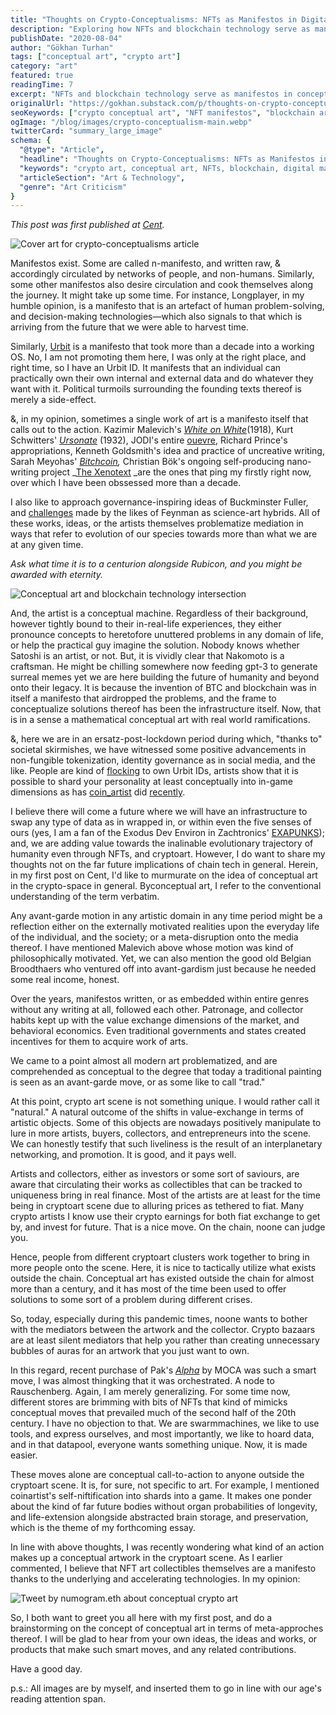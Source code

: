 ```yaml
---
title: "Thoughts on Crypto-Conceptualisms: NFTs as Manifestos in Digital Art"
description: "Exploring how NFTs and blockchain technology serve as manifestos in conceptual art, examining the intersection of crypto culture, digital collectibles, and avant-garde artistic movements from Malevich to modern crypto artists."
publishDate: "2020-08-04"
author: "Gökhan Turhan"
tags: ["conceptual art", "crypto art"]
category: "art"
featured: true
readingTime: 7
excerpt: "NFTs and blockchain technology serve as manifestos in conceptual art, bridging traditional avant-garde movements with contemporary crypto culture. This analysis explores how digital collectibles function as conceptual call-to-action pieces, examining artists from Malevich to modern crypto creators."
originalUrl: "https://gokhan.substack.com/p/thoughts-on-crypto-conceptualisms"
seoKeywords: ["crypto conceptual art", "NFT manifestos", "blockchain art theory", "digital art collectibles", "crypto art analysis", "conceptual cryptocurrency", "avant-garde blockchain", "NFT philosophy", "crypto cultural evolution"]
ogImage: "/blog/images/crypto-conceptualism-main.webp"
twitterCard: "summary_large_image"
schema: {
  "@type": "Article",
  "headline": "Thoughts on Crypto-Conceptualisms: NFTs as Manifestos in Digital Art",
  "keywords": "crypto art, conceptual art, NFTs, blockchain, digital manifestos, avant-garde",
  "articleSection": "Art & Technology",
  "genre": "Art Criticism"
}
---
```


*This post was first published at [Cent](https://beta.cent.co/+3vuawt).*

![Cover art for crypto-conceptualisms article](/blog/images/crypto-conceptualism-main.webp)

Manifestos exist. Some are called n-manifesto, and written raw, & accordingly circulated by networks of people, and non-humans. Similarly, some other manifestos also desire circulation and cook themselves along the journey. It might take up some time. For instance, Longplayer, in my humble opinion, is a manifesto that is an artefact of human problem-solving, and decision-making technologies—which also signals to that which is arriving from the future that we were able to harvest time.

Similarly, [Urbit](https://urbit.org/) is a manifesto that took more than a decade into a working OS. No, I am not promoting them here, I was only at the right place, and right time, so I have an Urbit ID. It manifests that an individual can practically own their own internal and external data and do whatever they want with it. Political turmoils surrounding the founding texts thereof is merely a side-effect.

&, in my opinion, sometimes a single work of art is a manifesto itself that calls out to the action. Kazimir Malevich's *[White on White](https://www.moma.org/collection/works/80385)*(1918), Kurt Schwitters' *[Ursonate](http://www.jaapblonk.com/Texts/ursonatewords.html)* (1932), JODI's entire [ouevre](https://wwwwwwwww.jodi.org/), Richard Prince's appropriations, Kenneth Goldsmith's idea and practice of uncreative writing, Sarah Meyohas' *[Bitchcoin](http://www.sarahmeyohas.com/bitchcoin),* Christian Bök's ongoing self-producing nano-writing project _[The Xenotext](https://www.americanscientist.org/blog/science-culture/the-making-of-a-xenotext) _are the ones that ping my firstly right now, over which I have been obssessed more than a decade.

I also like to approach governance-inspiring ideas of Buckminster Fuller, and [challenges](https://en.wikipedia.org/wiki/IBM_(atoms)) made by the likes of Feynman as science-art hybrids. All of these works, ideas, or the artists themselves problematize mediation in ways that refer to evolution of our species towards more than what we are at any given time.

*Ask what time it is to a centurion alongside Rubicon, and you might be awarded with eternity.*

![Conceptual art and blockchain technology intersection](/blog/images/crypto-conceptualism-middle.webp)

And, the artist is a conceptual machine. Regardless of their background, however tightly bound to their in-real-life experiences, they either pronounce concepts to heretofore unuttered problems in any domain of life, or help the practical guy imagine the solution. Nobody knows whether Satoshi is an artist, or not. But, it is vividly clear that Nakomoto is a craftsman. He might be chilling somewhere now feeding gpt-3 to generate surreal memes yet we are here building the future of humanity and beyond onto their legacy. It is because the invention of BTC and blockchain was in itself a manifesto that airdropped the problems, and the frame to conceptualize solutions thereof has been the infrastructure itself. Now, that is in a sense a mathematical conceptual art with real world ramifications.

&, here we are in an ersatz-post-lockdown period during which, "thanks to" societal skirmishes, we have witnessed some positive advancements in non-fungible tokenization, identity governance as in social media, and the like. People are kind of [flocking](https://twitter.com/urbit_metrics) to own Urbit IDs, artists show that it is possible to shard your personality at least conceptually into in-game dimensions as has [coin_artist](https://twitter.com/coin_artist) did [recently](https://medium.com/@coin_artist_17801/why-i-turned-myself-into-an-nft-6fe08cb7aca8).

I believe there will come a future where we will have an infrastructure to swap any type of data as in wrapped in, or within even the five senses of ours (yes, I am a fan of the Exodus Dev Environ in Zachtronics' [EXAPUNKS](http://www.zachtronics.com/exapunks/)); and, we are adding value towards the inalinable evolutionary trajectory of humanity even through NFTs, and cryptoart. However, I do want to share my thoughts not on the far future implications of chain tech in general. Herein, in my first post on Cent, I'd like to murmurate on the idea of conceptual art in the crypto-space in general. Byconceptual art, I refer to the conventional understanding of the term verbatim.

Any avant-garde motion in any artistic domain in any time period might be a reflection either on the externally motivated realities upon the everyday life of the individual, and the society; or a meta-disruption onto the media thereof. I have mentioned Malevich above whose motion was kind of philosophically motivated. Yet, we can also mention the good old Belgian Broodthaers who ventured off into avant-gardism just because he needed some real income, honest.

Over the years, manifestos written, or as embedded within entire genres without any writing at all, followed each other. Patronage, and collector habits kept up with the value exchange dimensions of the market, and behavioral economics. Even traditional governments and states created incentives for them to acquire work of arts.

We came to a point almost all modern art problematized, and are comprehended as conceptual to the degree that today a traditional painting is seen as an avant-garde move, or as some like to call "trad."

At this point, crypto art scene is not something unique. I would rather call it "natural." A natural outcome of the shifts in value-exchange in terms of artistic objects. Some of this objects are nowadays positively manipulate to lure in more artists, buyers, collectors, and entrepreneurs into the scene. We can honestly testify that such liveliness is the result of an interplanetary networking, and promotion. It is good, and it pays well.

Artists and collectors, either as investors or some sort of saviours, are aware that circulating their works as collectibles that can be tracked to uniqueness bring in real finance. Most of the artists are at least for the time being in cryptoart scene due to alluring prices as tethered to fiat. Many crypto artists I know use their crypto earnings for both fiat exchange to get by, and invest for future. That is a nice move. On the chain, noone can judge you.

Hence, people from different cryptoart clusters work together to bring in more people onto the scene. Here, it is nice to tactically utilize what exists outside the chain. Conceptual art has existed outside the chain for almost more than a century, and it has most of the time been used to offer solutions to some sort of a problem during different crises.

So, today, especially during this pandemic times, noone wants to bother with the mediators between the artwork and the collector. Crypto bazaars are at least silent mediators that help you rather than creating unnecessary bubbles of auras for an artwork that you just want to own.

In this regard, recent purchase of Pak's *[Alpha](https://opensea.io/assets/0xb932a70a57673d89f4acffbe830e8ed7f75fb9e0/7713)* by MOCA was such a smart move, I was almost thingking that it was orchestrated. A node to Rauschenberg. Again, I am merely generalizing. For some time now, different stores are brimming with bits of NFTs that kind of mimicks conceptual moves that prevailed much of the second half of the 20th century. I have no objection to that. We are swarmmachines, we like to use tools, and express ourselves, and most importantly, we like to hoard data, and in that datapool, everyone wants something unique. Now, it is made easier.

These moves alone are conceptual call-to-action to anyone outside the cryptoart scene. It is, for sure, not specific to art. For example, I mentioned coinartist's self-niftification into shards into a game. It makes one ponder about the kind of far future bodies without organ probabilities of longevity, and life-extension alongside abstracted brain storage, and preservation, which is the theme of my forthcoming essay.

In line with above thoughts, I was recently wondering what kind of an action makes up a conceptual artwork in the cryptoart scene. As I earlier commented, I believe that NFT art collectibles themselves are a manifesto thanks to the underlying and accelerating technologies. In my opinion:

![Tweet by numogram.eth about conceptual crypto art](/blog/images/numogram-tweet.png)

So, I both want to greet you all here with my first post, and do a brainstorming on the concept of conceptual art in terms of meta-approches thereof. I will be glad to hear from your own ideas, the ideas and works, or products that make such smart moves, and any related contributions.

Have a good day.

p.s.: All images are by myself, and inserted them to go in line with our age's reading attention span.